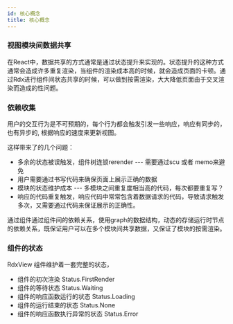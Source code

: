 ```yaml
---
id: 核心概念
title: 核心概念
---
```



### 视图模块间数据共享
在React中，数据共享的方式通常是通过状态提升来实现的。状态提升的这种方式通常会造成许多重复渲染，当组件的渲染成本高的时候，就会造成页面的卡顿。通过Rdx进行组件间状态共享的时候，可以做到按需渲染，大大降低页面由于交叉渲染而造成的性问题。

### 依赖收集
用户的交互行为是不可预期的，每个行为都会触发引发一些响应，响应有同步的，也有异步的, 根据响应的速度来更新视图。

这样带来了的几个问题： 
- 多余的状态被误触发，组件树连锁rerender --- 需要通过scu 或者 memo来避免
- 用户需要通过书写代码来确保页面上展示正确的数据
- 模块的状态维护成本  --- 多模块之间重复度相当高的代码，每次都要重复写？
- 响应的代码重复触发，响应代码中常常包含着数据请求的代码，导致请求触发多次，又需要通过代码来保证展示的正确性。

通过组件通过组件间的依赖关系，使用graph的数据结构，动态的存储运行时节点的依赖关系，既保证用户可以在多个模块间共享数据，又保证了模块的按需渲染。

### 组件的状态

RdxView 组件维护着一套完整的状态，
- 组件的初次渲染 Status.FirstRender
- 组件的等待状态 Status.Waiting
- 组件的响应函数运行的状态 Status.Loading
- 组件的运行结束的状态 Status.None
- 组件的响应函数执行异常的状态 Status.Error


